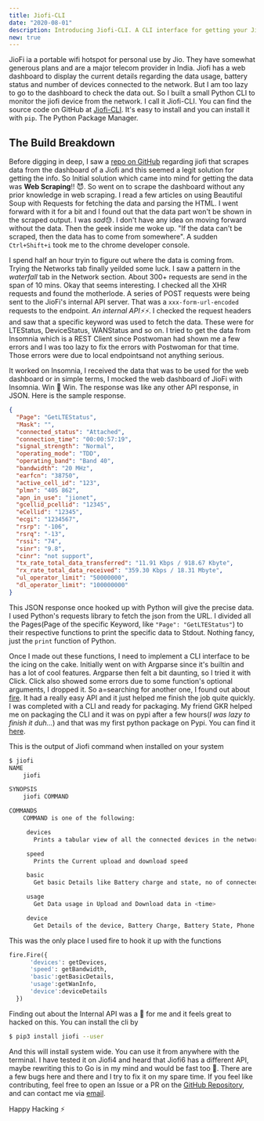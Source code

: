 ```yaml
---
title: Jiofi-CLI
date: "2020-08-01"
description: Introducing Jiofi-CLI. A CLI interface for getting your Jiofi Device Info.
new: true 
---
```

JioFi ia a portable wifi hotspot for personal use by Jio. They have somewhat generous plans and are a major telecom provider in India. Jiofi has a web dashboard to display the current details regarding the data usage, battery status and number of devices connected to the network. But I am too lazy to go to the dashboard to check the data out. So I built a small Python CLI to monitor the jiofi device from the network. I call it Jiofi-CLI. You can find the source code on GitHub at [Jiofi-CLI](https://github.com/athul/jiofi-cli). It's easy to install and you can install it with `pip`. The Python Package Manager.

## The Build Breakdown

Before digging in deep, I saw a [repo on GitHub](https://github.com/anandubajith/jiofi-status) regarding jiofi that scrapes data from the dashboard of a Jiofi and this seemed a legit solution for getting the info. So Initial solution which came into mind for getting the data was **Web Scraping**!! 😈. So went on to scrape the dashboard without any prior knowledge in web scraping. I read a few articles on using Beautiful Soup with Requests for fetching the data and parsing the HTML. I went forward with it for a bit and I found out that the data part won't be shown in the scraped output. I was *sad*😓. I don't have any idea on moving forward without the data. Then the geek inside me woke up. "If the data can't be scraped, then the data has to come from somewhere". A sudden `Ctrl+Shift+i` took me to the chrome developer console.

I spend half an hour tryin to figure out where the data is coming from. Trying the Networks tab finally yeilded some luck. I saw a pattern in the *waterfall* tab in the Network section. About 300+ requests are send in the span of 10 mins. Okay that seems interesting. I checked all the XHR requests and found the motherlode. A series of POST requests were being sent to the JioFi's internal API server. That was a `xxx-form-url-encoded` requests to the endpoint. *_An internal API⚡️⚡️_*. I checked the request headers and saw that a specific keyword was used to fetch the data. These were for LTEStatus, DeviceStatus, WANStatus and so on. I tried to get the data from Insomnia which is a REST Client since Postwoman had shown me a few errors and I was too lazy to fix the errors with Postwoman for that time. Those errors were due to local endpointsand not anything serious. 

It worked on Insomnia, I received the data that was to be used for the web dashboard or in simple terms, I mocked the web dashboard of JioFi with Insomnia. Win 🙌 Win. The response was like any other API response, in JSON. Here is the sample response.

```json
{
  "Page": "GetLTEStatus",
  "Mask": "",
  "connected_status": "Attached",
  "connection_time": "00:00:57:19",
  "signal_strength": "Normal",
  "operating_mode": "TDD",
  "operating_band": "Band 40",
  "bandwidth": "20 MHz",
  "earfcn": "38750",
  "active_cell_id": "123",
  "plmn": "405 862",
  "apn_in_use": "jionet",
  "gcellid_pcellid": "12345",
  "eCellid": "12345",
  "ecgi": "1234567",
  "rsrp": "-106",
  "rsrq": "-13",
  "rssi": "74",
  "sinr": "9.8",
  "cinr": "not support",
  "tx_rate_total_data_transferred": "11.91 Kbps / 918.67 Kbyte",
  "rx_rate_total_data_received": "359.30 Kbps / 18.31 Mbyte",
  "ul_operator_limit": "50000000",
  "dl_operator_limit": "100000000"
}
```

This JSON response once hooked up with Python will give the precise data. I used Python's requests library to fetch the json from the URL. I divided all the Pages(Page of the specific Keyword, like `"Page": "GetLTEStatus"`) to their respective functions to print the specific data to Stdout. Nothing fancy, just the `print` function of Python.

Once I made out these functions, I need to implement a CLI interface to be the icing on the cake. Initially went on with Argparse since it's builtin and has a lot of cool features. Argparse then felt a bit daunting, so I tried it with Click. Click also showed some errors due to some function's optional arguments, I dropped it. So a=searching for another one, I found out about [fire](https://github.com/google/python-fire). It had a really easy API and it just helped me finish the job quite quickly. I was completed with a CLI and ready for packaging. My friend GKR helped me on packaging the CLI and it was on pypi after a few hours(*I was lazy to finish it duh...*) and that was my first python package on Pypi. You can find it [here](https://pypi.org/project/jiofi/). 

This is the output of Jiofi command when installed on your system

```bash
$ jiofi
NAME
    jiofi

SYNOPSIS
    jiofi COMMAND

COMMANDS
    COMMAND is one of the following:

     devices
       Prints a tabular view of all the connected devices in the network

     speed
       Prints the Current upload and download speed

     basic
       Get basic Details like Battery charge and state, no of connected devices and data used in <time>

     usage
       Get Data usage in Upload and Download data in <time>

     device
       Get Details of the device, Battery Charge, Battery State, Phone number or MSISDN
```

This was the only place I used fire to hook it up with the functions

```python
fire.Fire({
      'devices': getDevices,
      'speed': getBandwidth,
      'basic':getBasicDetails,
      'usage':getWanInfo,
      'device':deviceDetails
  })
```

Finding out about the Internal API was a 🤯 for me and it feels great to hacked on this. You can install the cli by 
```bash
$ pip3 install jiofi --user
```

And this will install system wide. You can use it from anywhere with the terminal. I have tested it on Jiofi4 and heard that Jiofi6 has a different API, maybe rewriting this to Go is in my mind and would be fast too 🤪. There are a few bugs here and there and I try to fix it on my spare time. If you feel like contributing, feel free to open an Issue or a PR on the [GitHub Repository](https://github.com/athul/jiofi-cli), and can contact me via [email](mailto:athul8720@gmail.com). 

Happy Hacking ⚡️

<Repo url="https://github.com/athul/jiofi-cli" name="jiofi-cli" description="A CLI for getting info about your Jiofi-Device" color="blue" lang="Python" stars="23" forks ="1"/>